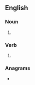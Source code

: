 ==English==

===Noun===
{{head|en|noun plural form}}

# {{plural of|bogart|lang=en}}

===Verb===
{{head|en|verb form}}

# {{en-third-person singular of|bogart}}

===Anagrams===
* {{anagrams|en|bograts}}